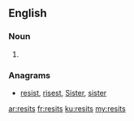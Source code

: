 ==English==

===Noun===
{{head|en|plural}}

# {{plural of|resit|lang=en|nocat=1}}

===Anagrams===
* [[resist#English|resist]], [[risest#English|risest]], [[Sister#English|Sister]], [[sister#English|sister]]

[[ar:resits]]
[[fr:resits]]
[[ku:resits]]
[[my:resits]]